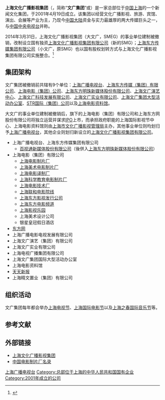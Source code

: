 {{Expand|time=2013-11-02T19:04:50+00:00}}
'''上海文化广播影视集团'''（{{lang-en|'''Shanghai Media & Entertainment Group'''}}，简称“'''文广集团'''”或'''{{lang|en|SMEG}}'''）是一家总部位于[[中国|中国]][[上海|上海]]的一个新闻文化集团，于2001年4月19日成立。该集团以经营文化广播影视、旅游、宾馆、演出、会展等产业为主，乃现今[[中国大陆|中国大陆]]资金与实力最雄厚的两大传媒巨头之一，与[[中国中央电视台|中国中央电视台]]并称。

2014年3月31日，上海文化广播影视集团（大文广，SMEG）的事业单位建制被撤销，改制设立国有独资[[上海文化广播影视集团有限公司|上海文化广播影视集团有限公司]]（新的SMG）；[[上海东方传媒集团有限公司|上海东方传媒集团有限公司]]（小文广，原SMG）也以国有股权划转方式与上海文化广播影视集团有限公司实施整合。<ref>{{Cite web |url=http://www.nbd.com.cn/articles/2014-03-31/821815.html |title=上海文广系统改革启幕：大文广改制 小文广并入 |accessdate=2014-03-31 |archive-date=2019-05-10 |archive-url=https://web.archive.org/web/20190510055646/http://www.nbd.com.cn/articles/2014-03-31/821815.html |dead-url=no }}</ref>

== 集团架构 ==
文广集团被撤销前共辖有9个单位：[[上海广播电视台|上海广播电视台]]、[[上海广播电视台|上海东方传媒（集团）有限公司]]、[[上海电影（集团）公司|上海电影（集团）公司]]、[[上海东方明珠新媒体股份有限公司|上海东方明珠新媒体股份有限公司]]、[[上海文广演艺中心|上海文广演艺中心]]、[[上海文广科技发展有限公司|上海文广科技发展有限公司]]、[[上海文广实业有限公司|上海文广实业有限公司]]、[[上海文广集团大型活动办公室|上海文广集团大型活动办公室]]、[[STR国际（集团）公司|STR国际（集团）公司]]以及[[上海电影资料馆|上海电影资料馆]]。

大文广的事业单位建制被撤销后，旗下的上海电影（集团）有限公司和上海东方网股份有限公司将独立运营并谋求[[IPO|IPO]]上市，而承担政府职能的上海国际影视节中心、上海电影资料馆则由[[上海市文化广播影视管理局|上海市文化广播影视管理局]]主办，其他事业单位则均划归予[[上海广播电视台|上海广播电视台]]，其他企业则划归新设立的[[上海文化广播影视集团有限公司|上海文化广播影视集团有限公司]]。

*上海广播电视台、上海东方传媒集团有限公司
**[[百视通新媒体股份有限公司|百视通新媒体股份有限公司]]（後併入[[上海东方明珠新媒体股份有限公司|上海东方明珠新媒体股份有限公司]]）
*上海电影（集团）有限公司
**[[上海电影制片厂|上海电影制片厂]]
**[[上海美术电影制片厂|上海美术电影制片厂]]
**[[上海电影译制厂|上海电影译制厂]]
**[[上海科学教育电影制片厂|上海科学教育电影制片厂]]
**[[上海电影技术厂|上海电影技术厂]]
**[[上海联和电影院线|上海联和电影院线]]
**[[上海东方影视发行公司|上海东方影视发行公司]]
**[[上海东方电影频道|上海东方电影频道]]
**[[上海影视乐园|上海影视乐园]]
**上海美术设计公司
**银星皇冠假日酒店
*[[东方网|东方网]]
*上海广播电影电视发展有限公司
*上海文广演艺（集团）有限公司
*上海文广实业有限公司
*上海电视广播集团有限公司
*上海文广集团国际大型活动办公室
*上海电影资料馆
*[[天天新报|天天新报]]
*上海精文置业（集团）有限公司

== 组织活动 ==
文广集团每年都会举办[[上海电视节|上海电视节]]、[[上海国际电影节|上海国际电影节]]以及[[上海之春国际音乐节|上海之春国际音乐节]]等。
== 参考文献 ==
<references/>
== 外部链接 ==
* [https://archive.is/20130101132259/http://www.smeg.com.cn/ 上海文化广播影视集团]
* [http://www.chinanews.com.cn/zxys/zhipianchanglu.htm 中国电影制片厂名录]{{Wayback|url=http://www.chinanews.com.cn/zxys/zhipianchanglu.htm |date=20080328025801 }}
{{上海广播电视台}}
[[Category:上海广播电视台|]]
[[Category:总部位于上海的中华人民共和国国有企业|Category:总部位于上海的中华人民共和国国有企业]]
[[Category:2001年成立的公司|Category:2001年成立的公司]]